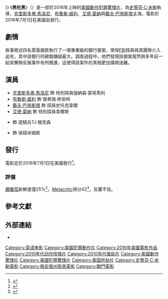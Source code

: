 {{noteTA
|T=zh-hk:掠奪者 (2016年電影);zh-tw:黑吃黑 (2016年電影);zh-cn:掠夺者 (2016年电影);
|G1=Show
|G2=Movie
|1=zh-hk:掠奪者;zh-tw:黑吃黑;zh-cn:掠夺者;
}}
{{Infobox film
| name           = 黑吃黑
| original_name  = {{lang|en|''Marauders''}}
| image          = Marauders 2016 Poster.jpg
| caption        = 電影海報
| director       = [[史蒂芬·C·米勒|史蒂芬·C·米勒]]
| producer       = {{plainlist|
* Randall Emmett
* George Furla
* Joshua Harris
* Rosie Charbonneau
* Mark Stewart
}}
| writers        = {{plainlist|
* Michael Cody
* {{le|克里斯·席維森|Chris Sivertson}}
}}
| starring       = {{plainlist|
* [[克里斯多弗·馬洛尼|克里斯多弗·馬洛尼]]
* [[布魯斯·威利|布魯斯·威利]]
* [[戴夫·巴帝斯塔|戴夫·巴帝斯塔]]
* [[艾德·葛納|艾德·葛納]]
}}
| music          = Ryan Dodson
| cinematography = Brandon Cox
| editing        = {{le|文森特·塔貝隆|Vincent Tabaillon}}
| studio         = {{plainlist|
* {{le|Mandate Pictures|Mandate Pictures|Grindstone Entertainment}}
* {{le|Emmett/Furla/Oasis Films|Emmett/Furla/Oasis Films}}
* {{le|Aperture Entertainment|Aperture Entertainment|Aperture Media Partners}}
* The Fyzz Facility
* 4th Wall Entertainment
}}
| distributor    = {{le|獅門首映|Lionsgate Premiere}}（美國）<br>采昌國際（臺灣）
| released       = {{Film date|2016|7|1|美國|2017|1|13|臺灣}}
| runtime        = 107分鐘<!--Theatrical runtime: 106:45--><ref>{{cite web | url=http://www.bbfc.co.uk/releases/marauders-film | title=''Marauders'' (15) | work=[[British_Board_of_Film_Classification|British Board of Film Classification]] | date=2016-12-16 | accessdate=2016-12-16 | archive-date=2016-12-20 | archive-url=https://web.archive.org/web/20161220221304/http://www.bbfc.co.uk/releases/marauders-film | dead-url=no }}</ref>
| country        = 美國
| language       = 英語
| budget         = 
| gross          = 136萬美元<ref>{{Cite web |url=http://www.the-numbers.com/movie/Marauders-(2016)#tab=summary |title=存档副本 |accessdate=2017-01-24 |archive-date=2017-01-19 |archive-url=https://web.archive.org/web/20170119230747/http://www.the-numbers.com/movie/Marauders-(2016)#tab=summary |dead-url=no }}</ref>
| cn_name        = 掠夺者
| hk_name        = 掠奪者
| tw_name        = 黑吃黑<ref>{{@movies|id=fmen33963816|title=黑吃黑 Marauders}}<!-- 2017-1-24 accessdate --></ref>
}}
《'''黑吃黑'''》（{{lang-en|''Marauders''}}）是一部於2016年上映的[[美國|美國]][[動作片|動作]][[犯罪片|犯罪]][[驚悚片|驚悚片]]，為[[史蒂芬·C·米勒|史蒂芬·C·米勒]]執導，[[克里斯多弗·馬洛尼|克里斯多弗·馬洛尼]]、[[布魯斯·威利|布魯斯·威利]]、[[艾德·葛納|艾德·葛納]]與[[戴夫·巴帝斯塔|戴夫·巴帝斯塔]]主演。電影於2016年7月1日在美國由{{le|獅門首映|Lionsgate Premiere}}發行。

==劇情==
故事敘述四名蒙面搶匪執行了一場專業級的銀行搶案，使得[[联邦调查局|FBI]]探員與其團隊介入追兇，其中該銀行的總裁嫌疑最大。調查過程中，他們發現該搶案竟然與多年前一起突擊隊反叛事件有所關連，這使得該案件的真相更加撲朔迷離。

==演員==
* [[克里斯多弗·馬洛尼|克里斯多弗·馬洛尼]] 飾 特別探員強納森·蒙哥馬利
* [[布魯斯·威利|布魯斯·威利]] 飾 傑弗瑞·修伯特
* [[戴夫·巴帝斯塔|戴夫·巴帝斯塔]] 飾 探員史托克韋爾
* [[艾德·葛納|艾德·葛納]] 飾 特別探員韋爾斯
* {{le|德克薩斯·巴特爾|Texas Battle}} 飾 遊騎兵TJ·傑克森
* {{le|強納森·史凱奇|Johnathon Schaech}} 飾 偵探米姆斯

==發行==
電影定於2016年7月1日在美國發行<ref>{{cite web |last=Slead |first=Evan |url=http://www.ew.com/article/2016/06/01/marauders-trailer-bruce-willis-christopher-meloni |title=Marauders trailer pits Bruce Willis against Christopher Meloni |publisher=EW.com |date=2016-06-01 |accessdate=2016-07-02 |archive-date=2016-06-22 |archive-url=https://web.archive.org/web/20160622144915/http://www.ew.com/article/2016/06/01/marauders-trailer-bruce-willis-christopher-meloni |dead-url=no }}</ref>。

===評價===
[[爛番茄|爛番茄]]新鮮度僅25%<ref name="RT">{{cite web |url=https://www.rottentomatoes.com/m/marauders_2016/?search=Marau |title=Marauders (2016) |website=Rotten Tomatoes |accessdate=2016-07-10 |archive-date=2016-10-11 |archive-url=https://web.archive.org/web/20161011054505/https://www.rottentomatoes.com/m/marauders_2016/?search=Marau |dead-url=no }}</ref>，[[Metacritic|Metacritic]]得分42<ref name="Meta">{{cite web |url=http://www.metacritic.com/movie/marauders?ftag=MCD-06-10aaa1c |title=Marauders reviews |website=Metacritic |accessdate=2016-07-21 |archive-date=2016-07-10 |archive-url=https://web.archive.org/web/20160710232752/http://www.metacritic.com/movie/marauders?ftag=MCD-06-10aaa1c |dead-url=no }}</ref>，反響不佳。

==參考文獻==
{{Reflist|30em}}

==外部連結==
* {{IMDb title|3963816}}

{{Steven C. Miller}}
{{DEFAULTSORT:Marauders}}
[[Category:英语电影|Category:英语电影]]
[[Category:美國犯罪動作片|Category:美國犯罪動作片]]
[[Category:2016年美國電影作品|Category:2016年美國電影作品]]
[[Category:2010年代动作惊悚片|Category:2010年代动作惊悚片]]
[[Category:2010年代搶劫片|Category:2010年代搶劫片]]
[[Category:美國動作驚悚片|Category:美國動作驚悚片]]
[[Category:美國犯罪驚悚片|Category:美國犯罪驚悚片]]
[[Category:美国抢劫片|Category:美国抢劫片]]
[[Category:史蒂芬·C·米勒電影|Category:史蒂芬·C·米勒電影]]
[[Category:俄亥俄州取景電影|Category:俄亥俄州取景電影]]
[[Category:獅門電影|Category:獅門電影]]